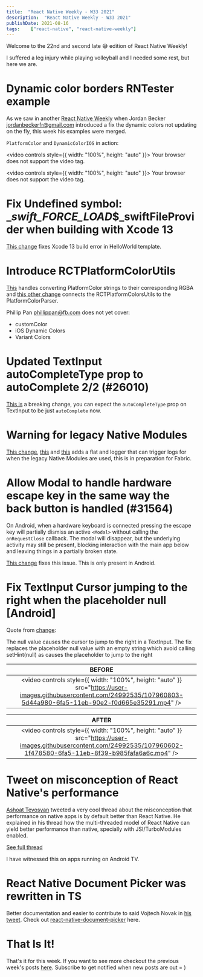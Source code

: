 ```yaml
---
title:  "React Native Weekly - W33 2021"
description:  "React Native Weekly - W33 2021"
publishDate: 2021-08-16
tags:    ["react-native", "react-native-weekly"]
---
```



Welcome to the 22nd and second late 😅 edition of React Native Weekly! 

I suffered a leg injury while playing volleyball and I needed some rest, but here we are. 

# Dynamic color borders RNTester example


As we saw in another [React Native Weekly](/posts/2021-06-28/react-native-weekly) when Jordan Becker jordanbeckerfr@gmail.com introduced a fix the dynamic colors not updating on the fly, this week his examples were merged.

`PlatformColor` and `DynamicColorIOS` in action:

<video controls style={{ width: "100%", height: "auto" }}>
  <source src="https://user-images.githubusercontent.com/4186230/110828711-9c5dd600-8297-11eb-8bc8-bdc9054b6b44.mov" type="video/mp4"/>
  Your browser does not support the video tag.
</video>

<video controls style={{ width: "100%", height: "auto" }}>
  <source src="https://user-images.githubusercontent.com/4186230/110828800-b4cdf080-8297-11eb-9d23-07f69dc3a702.mov" type="video/mp4"/>
  Your browser does not support the video tag.
</video>



# Fix Undefined symbol: __swift_FORCE_LOAD_$_swiftFileProvider when building with Xcode 13

[This change](https://github.com/facebook/react-native/commit/d583c2f154e) fixes Xcode 13 build error in HelloWorld template.

# Introduce RCTPlatformColorUtils

[This](https://github.com/facebook/react-native/commit/df65dbb37f4) handles converting PlatformColor strings to their corresponding RGBA and [this other change](https://github.com/facebook/react-native/commit/e10c222dee7) connects the RCTPlatformColorsUtils to the PlatformColorParser.

Phillip Pan phillippan@fb.com does not yet cover:
- customColor
- iOS Dynamic Colors
- Variant Colors


# Updated TextInput autoCompleteType prop to autoComplete 2/2 (#26010)

[This is](https://github.com/facebook/react-native/commit/27fec9569e0) a breaking change, you can expect the `autoCompleteType` prop on TextInput to be just `autoComplete` now.

# Warning for legacy Native Modules

[This change](2b427f86928), [this](https://github.com/facebook/react-native/commit/f536f82e12b) and [this](https://github.com/facebook/react-native/commit/f93d95e0791) adds a flat and logger that can trigger logs for when the legacy Native Modules are used, this is in preparation for Fabric.


# Allow Modal to handle hardware escape key in the same way the back button is handled (#31564)


On Android, when a hardware keyboard is connected pressing the escape key will partially dismiss an active `<Modal>` without calling the `onRequestClose` callback. The modal will disappear, but the underlying activity may still be present, blocking interaction with the main app below and leaving things in a partially broken state.

[This change](https://github.com/facebook/react-native/commit/f51773ecded) fixes this issue. This is only present in Android.


# Fix TextInput Cursor jumping to the right when the placeholder null [Android]

Quote from [change](https://github.com/facebook/react-native/commit/35607535590):

The null value causes the cursor to jump to the right in a TextInput. The fix replaces the placeholder null value with an empty string which avoid calling setHint(null) as causes the placeholder to jump to the right

| **BEFORE** |
|:-------------------------:|
| <video controls style={{ width: "100%", height: "auto" }} src="https://user-images.githubusercontent.com/24992535/107960803-5d44a980-6fa5-11eb-90e2-f0d665e35291.mp4" />|

| **AFTER** |
|:-------------------------:|
| <video controls style={{ width: "100%", height: "auto" }} src="https://user-images.githubusercontent.com/24992535/107960602-1f478580-6fa5-11eb-8f39-b985fafa6a6c.mp4" />|



# Tweet on misconception of React Native's performance

[Ashoat Tevosyan](https://twitter.com/Ashoat) tweeted a very cool thread about the misconception that performance on native apps is by default better than React Native. He explained in his thread how the multi-threaded model of React Native can yield better performance than native, specially with JSI/TurboModules enabled.

[See full thread](https://twitter.com/Ashoat/status/1425906197992026114)

I have witnessed this on apps running on Android TV.

# React Native Document Picker was rewritten in TS

Better documentation and easier to contribute to said Vojtech Novak in [his tweet](https://twitter.com/vonovak/status/1425019229762473993?s=20). Check out [react-native-document-picker](https://github.com/rnmods/react-native-document-picker) here.


# That Is It!

That's it for this week. If you want to see more checkout the previous week's posts [here](/tags/react-native). Subscribe to get notified when new posts are out = )


